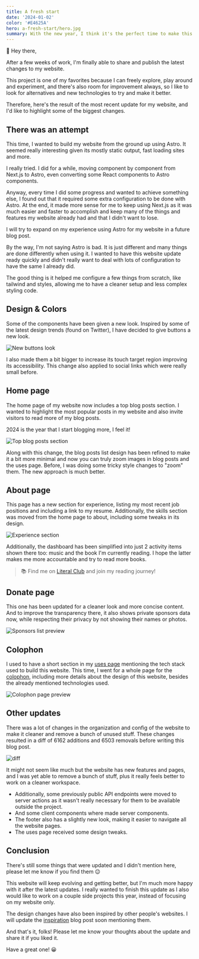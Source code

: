 ```yaml
---
title: A fresh start
date: '2024-01-02'
color: '#E4625A'
hero: a-fresh-start/hero.jpg
summary: With the new year, I think it's the perfect time to make this website fresh again
---
```


👋 Hey there,

After a few weeks of work, I'm finally able to share and publish the latest changes to my website.

This project is one of my favorites because I can freely explore, play around and experiment, and there's also
room for improvement always, so I like to look for alternatives and new technologies to try and make it better.

Therefore, here's the result of the most recent update for my website, and I'd like to highlight some of the biggest changes.

## There was an attempt

This time, I wanted to build my website from the ground up using Astro. It seemed really interesting given its mostly static
output, fast loading sites and more.

I really tried. I did for a while, moving component by component from Next.js to Astro, even converting some React components
to Astro components.

Anyway, every time I did some progress and wanted to achieve something else, I found out that it required some extra configuration
to be done with Astro. At the end, it made more sense for me to keep using Next.js as it was much easier and faster to
accomplish and keep many of the things and features my website already had and that I didn't want to lose.

I will try to expand on my experience using Astro for my website in a future blog post.

By the way, I'm not saying Astro is bad. It is just different and many things are done differently when using it. I wanted
to have this website update ready quickly and didn't really want to deal with lots of configuration to have the same I already did.

The good thing is it helped me configure a few things from scratch, like tailwind and styles, allowing me to have a cleaner setup
and less complex styling code.

## Design & Colors

Some of the components have been given a new look. Inspired by some of the latest design trends (found on Twitter), I
have decided to give buttons a new look.

![New buttons look](/media/blog/a-fresh-start/buttons.png)

I also made them a bit bigger to increase its touch target region improving its accessibility. This change also applied to
social links which were really small before.

## Home page

The home page of my website now includes a top blog posts section. I wanted to highlight the most popular posts in my website and also
invite visitors to read more of my blog posts.

2024 is the year that I start blogging more, I feel it!

![Top blog posts section](/media/blog/a-fresh-start/top-posts.png)

Along with this change, the blog posts list design has been refined to make it a bit more minimal and now you can truly
zoom images in blog posts and the uses page. Before, I was doing some tricky style changes to "zoom" them. The new approach is much better.

## About page

This page has a new section for experience, listing my most recent job positions and including a link to my resume. Additionally, the
skills section was moved from the home page to about, including some tweaks in its design.

![Experience section](/media/blog/a-fresh-start/experience.png)

Additionally, the dashboard has been simplified into just 2 activity items shown there too: music and the book I'm
currently reading. I hope the latter makes me more accountable and try to read more books.

> 📚 Find me on [Literal Club](https://literal.club/invite/Q1CVTBT) and join my reading journey!

## Donate page

This one has been updated for a cleaner look and more concise content. And to improve the transparency there, it also shows private
sponsors data now, while respecting their privacy by not showing their names or photos.

![Sponsors list preview](/media/blog/a-fresh-start/sponsors.png)

## Colophon

I used to have a short section in my [uses page](/uses) mentioning the tech stack used to build this website. This time,
I went for a whole page for the [colophon](/colophon), including more details about the design of this website, besides the
already mentioned technologies used.

![Colophon page preview](/media/blog/a-fresh-start/colophon.png)

## Other updates

There was a lot of changes in the organization and config of the website to make it cleaner and remove a bunch of unused stuff.
These changes resulted in a diff of 6162 additions and 6503 removals before writing this blog post.

![diff](/media/blog/a-fresh-start/diff.png)

It might not seem like much but the website has new features and pages, and I was yet able to remove a bunch of stuff, plus it really feels better to work on a cleaner workspace.

- Additionally, some previously public API endpoints were moved to server actions as it wasn't really necessary for them to
  be available outside the project.
- And some client components where made server components.
- The footer also has a slightly new look, making it easier to navigate all the website pages.
- The uses page received some design tweaks.

## Conclusion

There's still some things that were updated and I didn't mention here, please let me know if you find them 😉

This website will keep evolving and getting better, but I'm much more happy with it after the latest updates. I really wanted to
finish this update as I also would like to work on a couple side projects this year, instead of focusing on my website only.

The design changes have also been inspired by other people's websites. I will update the [inspiration](/inspiration) blog post soon
mentioning them.

And that's it, folks! Please let me know your thoughts about the update and share it if you liked it.

Have a great one! 😀
